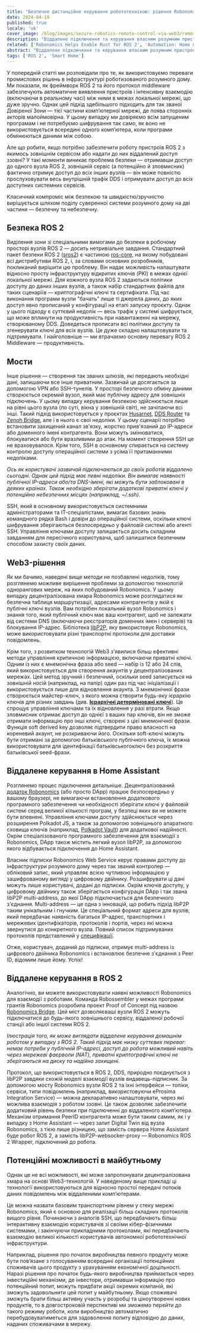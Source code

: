 ```yaml
---
title: "Безпечне дистанційне керування робототехнікою: рішення Robonomics"
date: 2024-04-19
published: true
locale: 'uk'
cover_image: /blog/images/secure-robotics-remote-control-via-web3/remote_control_cover.png
description: "Віддалене підключення та керування власним розумним пристроєм — дуже популярна функція серед користувачів. Однак навіть таке тривіальне завдання досі викликає багато труднощів у недосвідчених користувачів — від подолання NAT до питань безпеки. У новій статті ми покажемо, як ці труднощі можна подолати за допомогою Robonomics."
related: ['Robonomics Helps Enable Rust for ROS 2', 'Automation: Home meets Industrial']
abstract: "Віддалене підключення та керування власним розумним пристроєм — дуже популярна функція серед користувачів. Однак навіть таке тривіальне завдання досі викликає багато труднощів у недосвідчених користувачів — від подолання NAT до питань безпеки. У новій статті ми покажемо, як ці труднощі можна подолати за допомогою Robonomics."
tags: ['ROS 2', 'Smart Home']
---
```


У попередній статті ми розповідали про те, як використовуємо переваги промислових рішень в інфраструктурі роботизованого розумного дому. Ми показали, як фреймворк ROS 2 та його протокол middleware забезпечують автоматичне виявлення пристроїв і інтенсивну взаємодію (включаючи в реальному часі) між ними в межах локальної мережі, що дуже зручно. Однак цей підхід здебільшого підходить для так званої Довіреної Зони — тієї частини комп’ютерної мережі, де поява сторонніх акторів малоймовірна. У цьому випадку ми довіряємо всім запущеним програмам і не потребуємо шифрування так само, як воно не використовується всередині одного комп’ютера, коли програми обмінюються даними між собою.

Але що робити, якщо потрібно забезпечити роботу пристроїв ROS 2 з якимось зовнішнім сервісом або надати до них віддалений доступ ззовні? У такі моменти виникає проблема безпеки — отримавши доступ до одного вузла ROS 2, зовнішній сервіс (а потенційно й зловмисник) фактично отримує доступ до всіх інших вузлів — він може повністю прослуховувати весь внутрішній трафік DDS і отримувати доступ до всіх доступних системних сервісів.

Класичний компроміс між безпекою та швидкістю/зручністю вирішується шляхом поділу суверенної системи розумного дому на дві частини — безпечну та небезпечну.

## Безпека ROS 2

Виділення зони зі спеціальними вимогами до безпеки в робочому просторі вузлів ROS 2 — досить нетривіальне завдання. Стандартний пакет безпеки ROS 2 ([sros2](https://docs.ros.org/uk/rolling/Concepts/Intermediate/About-Security.html)) є частиною [ros-core](https://ros.org/reps/rep-2001.html#id32), на якому побудовані всі дистрибутиви ROS 2, і, за словами основних розробників, покликаний вирішити цю проблему. Він надає можливість налаштувати відносно просту інфраструктуру відкритих ключів (PKI) в межах однієї локальної мережі. Для кожного вузла ROS 2 задаються політики доступу до даних інших вузлів, а також набір стандартних файлів для таких сценаріїв — криптографічні ключі та сертифікати. Під час виконання програми вузли "бачать" лише ті джерела даних, до яких доступ явно прописаний у конфігурації на етапі запуску проєкту. Однак у цього підходу є суттєвий недолік — весь трафік у системі шифрується, що може вплинути на продуктивність при навантаженні на мережу, створюваному DDS. Доведеться прописати всі політики доступу та згенерувати ключі для всіх вузлів. Це дуже складно налаштовувати та підтримувати. І найголовніше — ми втрачаємо основну перевагу ROS 2 Middleware — продуктивність.

## Мости

Інше рішення — створення так званих шлюзів, які передають необхідні дані, залишаючи все інше приватним. Зазвичай це досягається за допомогою VPN або SSH-тунелів. У просторі безпечного обміну даними створюється окремий вузол, який має публічну адресу для зовнішніх підключень. У цьому випадку керування безпекою здійснюється лише на рівні цього вузла (по суті, вікна у зовнішній світ), не зачіпаючи всі інші. Такий підхід використовується у проєктах [Husarnet](https://github.com/husarnet/husarnet), [DDS Router](https://github.com/eProsima/DDS-Router) та [Zenoh Bridge](https://github.com/eclipse-zenoh/zenoh-plugin-ros2dds), але і в нього є свої недоліки. У цьому сценарії потрібно встановити захищений канал зв'язку, жорстко прив'язаний до IP-адреси або доменного імені контрагента. Вони можуть змінюватися, блокуватися або бути вразливими до атак. На момент створення SSH це не враховувалося. Крім того, SSH в основному спирається на систему контролю доступу операційної системи з усіма її притаманними недоліками.

<RbImage zoom src="/blog/images/secure-robotics-remote-control-via-web3/remote_control_legacy_approach.png" alt="Classic Remote Control via public IP and SSH/VPN" />

*Ось як користувачі зазвичай підключаються до своїх роботів віддалено сьогодні. Однак цей підхід має певні недоліки. Він вимагає наявності публічної IP-адреси або/та DNS-імені, які можуть бути заблоковані в деяких країнах. Також необхідно зберігати додаткові приватні ключі у потенційно небезпечних місцях (наприклад, ~/.ssh).*

SSH, який в основному використовується системними адміністраторами та IT-спеціалістами, вимагає базових знань командного рядка Bash і довіри до операційної системи, оскільки ключі шифрування зберігаються безпосередньо у файловій системі або агенті SSH. Управління ключами доступу залишається досить складним завданням для пересічного користувача, щоб залишатися безпечним способом захисту своїх даних.

## Web3-рішення

Як ми бачимо, наведені вище методи не позбавлені недоліків, тому розглянемо можливе вирішення проблеми за допомогою технологій однорангових мереж, на яких побудований Robonomics. У цьому випадку децентралізована хмара Robonomics може розглядатися як безпечна таблиця маршрутизації, адресами контрагентів у якій є публічні ключі вузлів. Вам потрібен локальний вузол Robonomics і знання того, який публічний ключ має ваш контрагент, щоб не залежати від системи DNS (включаючи реєстраторів доменних імен і серверів) та блокування IP-адрес. Бібліотека [libP2P](https://libp2p.io/), яку використовує Robonomics, може використовувати різні транспортні протоколи для доставки повідомлень.

Крім того, з розвитком технологій Web3 з'явилися більш ефективні методи управління критичною інформацією, включаючи приватні ключі. Одним із них є мнемонічна фраза або seed — набір із 12 або 24 слів, який використовується для створення акаунтів у децентралізованих мережах. Цей метод зручний і безпечний, оскільки seed записується на зовнішній носій (наприклад, на папір) один раз під час ініціалізації і використовується лише для відновлення акаунта. З мнемонічної фрази створюється майстер-ключ, з якого можна створити будь-яку ієрархію ключів для різних завдань (див. **[Ієрархічні детерміновані ключі](https://docs.substrate.io/reference/command-line-tools/subkey/#hierarchical-deterministic-keys)**). Це спрощує управління ключами та їх відновлення у разі втрати. Якщо зловмисник отримає доступ до однієї з ваших пар ключів, він не зможе отримати інформацію про інші ключі, створені з цієї мнемонічної фрази. Функція soft derived key дозволяє підтвердити право власності на кореневий акаунт, не розкриваючи його. Оскільки soft-ключі можуть бути отримані за допомогою батьківського публічного ключа, їх можна використовувати для ідентифікації батьківськогоключ без розкриття батьківської seed-фрази.

## Віддалене керування в Home Assistant

Розглянемо процес підключення детальніше. Децентралізований [додаток Robonomics](https://robonomics.app/) (або просто DApp) працює безпосередньо у вашому браузері, не вимагаючи встановлення додаткового програмного забезпечення чи необхідності зберігати ключі у файловій системі серед великої кількості програм, у безпеці яких ви не можете бути впевнені. Управління ключами доступу здійснюється через розширення Polkadot JS, а також за допомогою зовнішнього апаратного сховища ключів (наприклад, [Polkadot Vault](https://wiki.polkadot.network/docs/polkadot-vault)) для додаткової надійності. Окрім спеціалізованого програмного забезпечення для взаємодії з Robonomics, DApp також містить легкий вузол libP2P, за допомогою якого відбувається підключення до Home Assistant.

<RbImage zoom src="/blog/images/secure-robotics-remote-control-via-web3/robonomics_home_assistant_usecase.png" alt="Віддалене керування Home Assistant" />

Власник підписки Robonomics Web Service керує правами доступу до інфраструктури розумного дому через так званий контролер — обліковий запис, який управляє всією чутливою інформацією у зашифрованому вигляді у цифровому двійнику. Розшифрувати ці дані можуть лише користувачі, додані до підписки. Окрім ключів доступу, у цифровому двійнику також зберігається конфігурація DApp і так звана libP2P multi-address, до якої DApp підключається для безпечного з'єднання. Multi-address — це одна з інновацій, що робить підхід libP2P таким унікальним і гнучким. Це спеціальний формат адреси для вузлів, який передбачає наявність багатьох IP-адрес, транспортних і мережевих ідентифікаторів, протоколів і портів, через які можна звернутися до конкретного вузла. Повний список підтримуваних протоколів представлений у [специфікації](https://github.com/multiformats/multiaddr/blob/master/protocols.csv).

Отже, користувач, доданий до підписки, отримує multi-address із цифрового двійника Robonomics і встановлює безпечне з'єднання з Peer ID, відомим лише йому. Успіх!

## Віддалене керування в ROS 2

Аналогічно, ви можете використовувати наявні можливості Robonomics для взаємодії з роботами. Команда Robossembler у межах програми грантів Robonomics розробила проект Proof of Concept під назвою [Robonomics Bridge](https://gitlab.com/robossembler/robonomics_bridge). Цей міст дозволяєваші вузли ROS 2 можуть підключатися до будь-якого зовнішнього сервісу, віддаленої робочої станції або іншої системи ROS 2.

<RbImage zoom src="/blog/images/secure-robotics-remote-control-via-web3/robonomics_ros2_usecase.png" alt="Віддалене керування ROS 2 з Robonomics" />

*Ілюстрація того, як може виглядати віддалене керування домашнім роботом у випадку з ROS 2. Такий підхід має низку суттєвих переваг: немає потреби у публічній IP-адресі, доступ до робота можливий навіть через мережеві фаєрволи (NAT), приватні криптографічні ключі не зберігаються на диску та надійно захищені.*

Протокол, що використовується в ROS 2, DDS, природно поєднується з libP2P завдяки схожій моделі взаємодії вузлів видавець-підписник. За допомогою мосту Robonomics вузли ROS 2 та їхні інтерфейси — топіки, сервіси, типи повідомлень (наприклад, використовуючи eProsima Integration Service) — можна декларативно налаштовувати, через які можлива взаємодія з роботом ззовні. Це також дозволяє забезпечити додатковий рівень безпеки при підключенні до віддаленого комп’ютера. Механізм отримання PeerID контрагента може бути таким самим, як і у випадку з Home Assistant — через запит Digital Twin від вузла Robonomics, з тією лише різницею, що замість сервера Home Assistant буде робот ROS 2, а замість libP2P-websocker-proxy — Robonomics ROS 2 Wrapper, підключений до робота.

## Потенційні можливості в майбутньому

Однак це не всі можливості, які може запропонувати децентралізована хмара на основі Web3-технологій. У наведеному вище прикладі ці технології використовуються для відносно простої передачі потоків даних повідомлень між віддаленими комп’ютерами.

Це можна назвати базовим транспортним рівнем у стеку мережі Robonomics, який є основою для реалізації більш складних протоколів вищого рівня. Починаючи з аналогів SSH, що передбачають більш інтерактивну взаємодію користувачів зі своїми кібер-фізичними системами, і закінчуючи прикладними протоколами, які передбачають взаємодію великої кількості користувачів автономної робототехнічної інфраструктури.

Наприклад, рішення про початок виробництва певного продукту може бути пов’язане з голосуванням всередині організації потенційних споживачів цього продукту з урахуванням економічної доцільності. Наразі рішення про початок будь-якого виробництва приймається через інвестиційні механізми, де інвестори, отримавши інформацію про потенційний попит, можуть придбати акції окремих компаній, які зможуть задовольнити цей попит у майбутньому. Якщо споживачі зможуть брати більш активну участь у розробці та ціноутворенні нових продуктів, то в довгостроковій перспективі ми зможемо перейти до такого режиму роботи, коли виробництво автоматично перебудовуватиметься для задоволення попиту відповідно до даних, наданих споживачами в мережу.